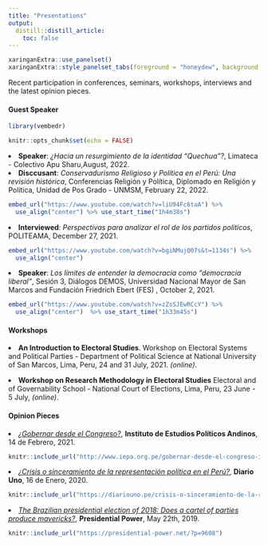 ```yaml
---
title: "Presentations"
output:
  distill::distill_article:
    toc: false
---
```


```r
xaringanExtra::use_panelset()
xaringanExtra::style_panelset_tabs(foreground = "honeydew", background = "#0F2E3D")
```
Recent participation in conferences, seminars,  workshops,  interviews and the latest opinion pieces. 

::::: {.panelset}

::: {.panel}

#### Guest Speaker {.panel-name}

```r

library(vembedr)

knitr::opts_chunk$set(echo = FALSE)
```
<li> **Speaker**: *¿Hacia un resurgimiento de la identidad "Quechua"?*, Limateca - Colectivo Apu Sharu,August, 2022.</li>

<li> **Disccusant**: *Conservadurismo Religioso y Política en el Perú: Una revisión histórica*, Conferencias Religión y Política, Diplomado en Religión y Política, Unidad de Pos Grado - UNMSM, February 22, 2022. </li>
```r
embed_url("https://www.youtube.com/watch?v=liU94Fc6taA") %>%
  use_align("center") %>% use_start_time("1h4m38s")
```

<li> **Interviewed**: *Perspectivas para analizar el rol de los partidos políticos*, POLITEAMA, December 27, 2021. </li>
```r
embed_url("https://www.youtube.com/watch?v=bgiNMujQ07s&t=1134s") %>%
  use_align("center")
```

<li> **Speaker**: *Los límites de entender la democracia como "democracia liberal"*, Sesión 3, Diálogos DEMOS, Universidad Nacional Mayor de San Marcos and Fundación Friedrich Ebert (FES) , October 2, 2021.</li>

```r
embed_url("https://www.youtube.com/watch?v=zZsSJEwRCcY") %>%
  use_align("center")  %>% use_start_time("1h33m45s")
```

:::

::: {.panel}

#### Workshops {.panel-name}

<li>**An Introduction to Electoral Studies**. Workshop on Electoral Systems and
Political Parties - Department of Political Science at National University of San Marcos, Lima, Peru, 24 and 31 July, 2021. *(online)*. </li> \medskip

<li> **Workshop on Research Methodology in Electoral Studies** Electoral
and of Governability School - National Court of Elections, Lima, Peru, 23 June - 5 July, *(online)*. </li> \medskip

:::

::: {.panel}

#### Opinion Pieces {.panel-name}

<li> [*¿Gobernar desde el Congreso?*](http://www.iepa.org.pe/gobernar-desde-el-congreso-i-gerson-julcarima-alvarez/), **Instituto de Estudios Políticos Andinos**, 14 de Febrero, 2021. \medskip </li>

```r
knitr::include_url("http://www.iepa.org.pe/gobernar-desde-el-congreso-i-gerson-julcarima-alvarez/")
```

<li> [*¿Crisis o sinceramiento de la representación política en el Perú?*](https://diariouno.pe/crisis-o-sinceramiento-de-la-representacion-politica-en-el-peru/), **Diario Uno**, 16 de Enero, 2020. \medskip </li>


```r
knitr::include_url("https://diariouno.pe/crisis-o-sinceramiento-de-la-representacion-politica-en-el-peru/")
```


<li> [*The Brazilian presidential election of 2018: Does a cartel of parties produce mavericks?*](https://presidential-power.net/?p=9608), **Presidential Power**, May 22th, 2019. \medskip </li>   

```r
knitr::include_url("https://presidential-power.net/?p=9608")
```

:::

:::::
